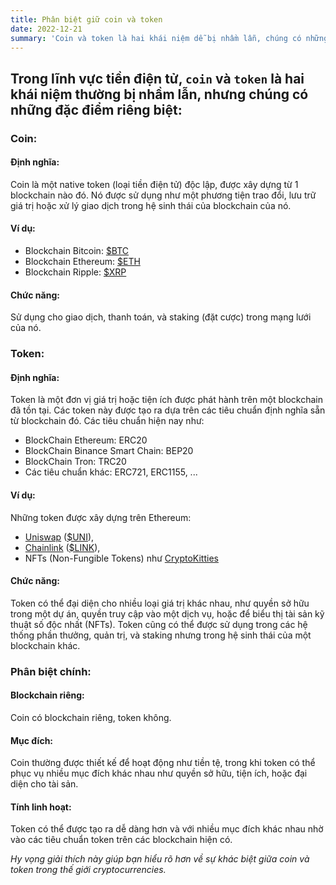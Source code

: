 ```yaml
---
title: Phân biệt giữ coin và token
date: 2022-12-21
summary: 'Coin và token là hai khái niệm dễ bị nhầm lẫn, chúng có những đặc điểm riêng biệt khác nhau'
---
```


## Trong lĩnh vực tiền điện tử, `coin` và `token` là hai khái niệm thường bị nhầm lẫn, nhưng chúng có những đặc điểm riêng biệt:

### Coin:
#### Định nghĩa: 
Coin là một native token (loại tiền điện tử) độc lập, được xây dựng từ 1 blockchain nào đó. Nó được sử dụng như một phương tiện trao đổi, lưu trữ giá trị hoặc xử lý giao dịch trong hệ sinh thái của blockchain của nó.
#### Ví dụ: 
- Blockchain Bitcoin: [$BTC](https://www.coingecko.com/en/coins/bitcoin)
- Blockchain Ethereum: [$ETH](https://www.coingecko.com/en/coins/ethereum)
- Blockchain Ripple: [$XRP](https://www.coingecko.com/en/coins/xrp)
#### Chức năng: 
Sử dụng cho giao dịch, thanh toán, và staking (đặt cược) trong mạng lưới của nó.

### Token:
#### Định nghĩa: 
Token là một đơn vị giá trị hoặc tiện ích được phát hành trên một blockchain đã tồn tại. Các token này được tạo ra dựa trên các tiêu chuẩn định nghĩa sẵn từ blockchain đó. Các tiêu chuẩn hiện nay như: 
- BlockChain Ethereum: ERC20
- BlockChain Binance Smart Chain: BEP20
- BlockChain Tron: TRC20
- Các tiêu chuẩn khác: ERC721, ERC1155, ...
#### Ví dụ: 
Những token được xây dựng trên Ethereum:
- [Uniswap](https://app.uniswap.org/) ([$UNI](https://www.coingecko.com/en/coins/uniswap)), 
- [Chainlink](https://chain.link) ([$LINK](https://www.coingecko.com/en/coins/chainlink)), 
- NFTs (Non-Fungible Tokens) như [CryptoKitties](https://www.cryptokitties.co/)
#### Chức năng: 
Token có thể đại diện cho nhiều loại giá trị khác nhau, như quyền sở hữu trong một dự án, quyền truy cập vào một dịch vụ, hoặc để biểu thị tài sản kỹ thuật số độc nhất (NFTs). Token cũng có thể được sử dụng trong các hệ thống phần thưởng, quản trị, và staking nhưng trong hệ sinh thái của một blockchain khác.

### Phân biệt chính:
#### Blockchain riêng: 
Coin có blockchain riêng, token không.
#### Mục đích:
Coin thường được thiết kế để hoạt động như tiền tệ, trong khi token có thể phục vụ nhiều mục đích khác nhau như quyền sở hữu, tiện ích, hoặc đại diện cho tài sản.
#### Tính linh hoạt:
Token có thể được tạo ra dễ dàng hơn và với nhiều mục đích khác nhau nhờ vào các tiêu chuẩn token trên các blockchain hiện có.

*Hy vọng giải thích này giúp bạn hiểu rõ hơn về sự khác biệt giữa coin và token trong thế giới cryptocurrencies.*

